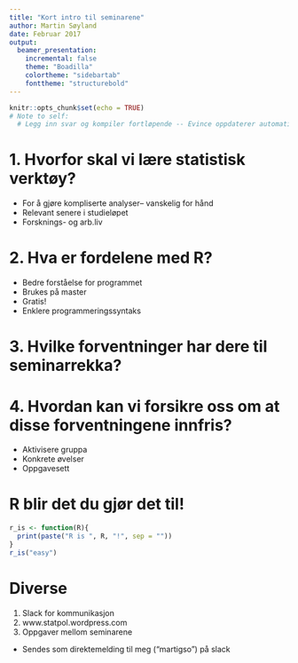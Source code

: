```yaml
---
title: "Kort intro til seminarene"
author: Martin Søyland
date: Februar 2017
output:
  beamer_presentation:
    incremental: false
    theme: "Boadilla"
    colortheme: "sidebartab"
    fonttheme: "structurebold"
---
```


```r
knitr::opts_chunk$set(echo = TRUE)
# Note to self:
  # Legg inn svar og kompiler fortløpende -- Evince oppdaterer automatisk
```


# 1. Hvorfor skal vi lære statistisk verktøy?
  - For å gjøre kompliserte analyser-- vanskelig for hånd
  - Relevant senere i studieløpet
  - Forsknings- og arb.liv
  
# 2. Hva er fordelene med R?
  - Bedre forståelse for programmet
  - Brukes på master
  - Gratis!
  - Enklere programmeringssyntaks
  
# 3. Hvilke forventninger har dere til seminarrekka?

# 4. Hvordan kan vi forsikre oss om at disse forventningene innfris?
  - Aktivisere gruppa
  - Konkrete øvelser
  - Oppgavesett
  
# R blir det du gjør det til!
```r
r_is <- function(R){
  print(paste("R is ", R, "!", sep = ""))
}
r_is("easy")
```

# Diverse
1. Slack for kommunikasjon
2. www.statpol.wordpress.com 
3. Oppgaver mellom seminarene
  - Sendes som direktemelding til meg ("martigso") på slack